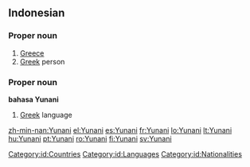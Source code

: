 ==Indonesian==
{{wikipedia|lang=id}}

===Proper noun===
{{infl|id|proper noun}}

# [[Greece]]
# [[Greek]] person

===Proper noun===
'''bahasa Yunani'''

# [[Greek]] language

[[Category:id:Countries]]
[[Category:id:Languages]]
[[Category:id:Nationalities]]

[[zh-min-nan:Yunani]]
[[el:Yunani]]
[[es:Yunani]]
[[fr:Yunani]]
[[lo:Yunani]]
[[lt:Yunani]]
[[hu:Yunani]]
[[pt:Yunani]]
[[ro:Yunani]]
[[fi:Yunani]]
[[sv:Yunani]]